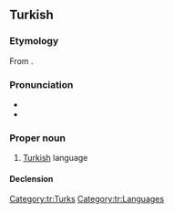 ==Turkish==

===Etymology===
From {{affix|tr|Türk|-ce|alt2=-çe}}.

===Pronunciation===
* {{IPA|tr|[ˈt̪yɾktʃe]}}
* {{audio|tr|Turkce.ogg|audio}}

===Proper noun===
{{tr-proper noun}}

# [[Turkish]] language
#: {{ux|tr|Milyonlarca insan '''Türkçe''' öğreniyor.|inline=1|Millions of people are learning Turkish.}}

====Declension====
{{tr-decl-noun-unc
|Türkçe
|Türkçeyi
|Türkçeye
|Türkçede
|Türkçeden
|Türkçenin
}}

[[Category:tr:Turks]]
[[Category:tr:Languages]]